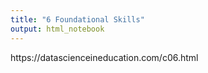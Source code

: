 ```yaml
---
title: "6 Foundational Skills"
output: html_notebook
---
```


https://datascienceineducation.com/c06.html